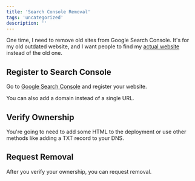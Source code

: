 ```yaml
---
title: 'Search Console Removal'
tags: 'uncategorized'
description: ''
---
```


One time, I need to remove old sites from Google Search Console. It's for my old outdated website, and I want people to find my [actual website](https://nameName.com) instead of the old one.

## Register to Search Console

Go to [Google Search Console](https://search.google.com/search-console) and register your website.

<CloudinaryImg
  mdx
  publicId="nameName/shorts/uncategorized/search-removal/register-search-console"
  alt="register-search-console"
  width={867}
  height={672}
/>

You can also add a domain instead of a single URL.

## Verify Ownership

You're going to need to add some HTML to the deployment or use other methods like adding a TXT record to your DNS.

<CloudinaryImg
  mdx
  publicId="nameName/shorts/uncategorized/search-removal/verify-search-console"
  alt="verify-search-console"
  width={738}
  height={777}
/>

## Request Removal

After you verify your ownership, you can request removal.

<CloudinaryImg
  mdx
  publicId="nameName/shorts/uncategorized/search-removal/request-remove"
  alt="request-remove"
  width={992}
  height={335}
/>
